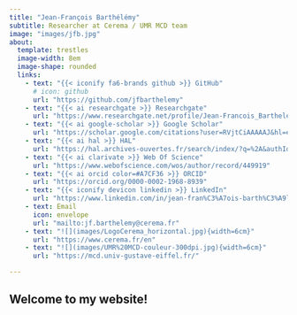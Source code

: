```yaml
---
title: "Jean-François Barthélémy"
subtitle: Researcher at Cerema / UMR MCD team
image: "images/jfb.jpg"
about:
  template: trestles
  image-width: 8em
  image-shape: rounded
  links:
    - text: "{{< iconify fa6-brands github >}} GitHub"
      # icon: github
      url: "https://github.com/jfbarthelemy"
    - text: "{{< ai researchgate >}} Researchgate"
      url: "https://www.researchgate.net/profile/Jean-Francois_Barthelemy"
    - text: "{{< ai google-scholar >}} Google Scholar"
      url: "https://scholar.google.com/citations?user=RVjtCiAAAAAJ&hl=en"
    - text: "{{< ai hal >}} HAL"
      url: "https://hal.archives-ouvertes.fr/search/index/?q=%2A&authIdHal_s=jfbarthelemy"
    - text: "{{< ai clarivate >}} Web Of Science"
      url: "https://www.webofscience.com/wos/author/record/449919"
    - text: "{{< ai orcid color=#A7CF36 >}} ORCID"
      url: "https://orcid.org/0000-0002-1968-8939"
    - text: "{{< iconify devicon linkedin >}} LinkedIn"
      url: "https://www.linkedin.com/in/jean-fran%C3%A7ois-barth%C3%A9l%C3%A9my-75b3122/"
    - text: Email
      icon: envelope
      url: "mailto:jf.barthelemy@cerema.fr"
    - text: "![](images/LogoCerema_horizontal.jpg){width=6cm}"
      url: "https://www.cerema.fr/en"
    - text: "![](images/UMR%20MCD-couleur-300dpi.jpg){width=6cm}"
      url: "https://mcd.univ-gustave-eiffel.fr/"

---
```


## Welcome to my website!

